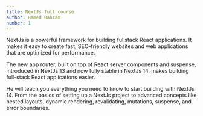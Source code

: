 ```yaml
---
title: NextJs full course
author: Hamed Bahram
number: 1
---
```


NextJs is a powerful framework for building fullstack React applications. It makes it easy to create fast, SEO-friendly websites and web applications that are optimized for performance.

The new app router, built on top of React server components and suspense, introduced in NextJs 13 and now fully stable in NextJs 14, makes building full-stack React applications easier.

He will teach you everything you need to know to start building with NextJs 14. From the basics of setting up a NextJs project to advanced concepts like nested layouts, dynamic rendering, revalidating, mutations, suspense, and error boundaries.
